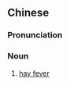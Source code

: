 {{also|干草热}}
==Chinese==
{{zh-forms|s=干草热|type=21}}

===Pronunciation===
{{zh-pron
|m=gāncǎorè
|cat=n
}}

===Noun===
{{zh-noun}}

# [[hay fever]]

{{zh-cat|Diseases}}